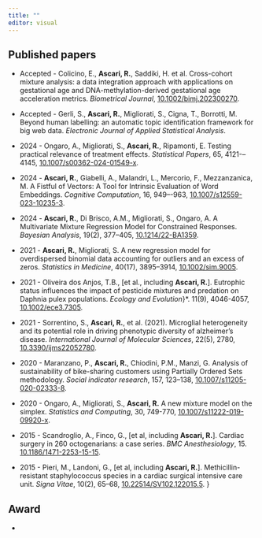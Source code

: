 ---
title: ""
editor: visual
---

## Published papers

-   Accepted - Colicino, E., **Ascari, R.**, Saddiki, H. et al. Cross-cohort mixture analysis: a data integration approach with applications on gestational age and DNA-methylation-derived gestational age acceleration metrics. *Biometrical Journal*, [10.1002/bimj.202300270](https://dx.doi.org/10.1002/bimj.202300270).


- Accepted - Gerli, S., **Ascari, R.**, Migliorati, S., Cigna, T., Borrotti, M.    Beyond human labelling: an automatic topic identification framework for big web data. *Electronic Journal of Applied Statistical Analysis*. 

- 2024 -  Ongaro, A., Migliorati, S., **Ascari, R.**, Ripamonti, E. Testing practical relevance of treatment effects. *Statistical Papers*, 65, 4121-–4145, [10.1007/s00362-024-01549-x](https://dx.doi.org/10.1007/s00362-024-01549-x).


- 2024 -    **Ascari, R.**, Giabelli, A., Malandri, L., Mercorio, F., Mezzanzanica, M. A Fistful of Vectors: A Tool for Intrinsic Evaluation of Word Embeddings. *Cognitive Computation*, 16, 949–-963, [10.1007/s12559-023-10235-3](https://dx.doi.org/10.1007/s12559-023-10235-3). 

- 2024 -  **Ascari, R.**, Di Brisco, A.M., Migliorati, S., Ongaro, A. A Multivariate Mixture Regression Model for Constrained Responses. *Bayesian Analysis*, 19(2), 377--405, [10.1214/22-BA1359](https://dx.doi.org/10.1214/22-BA1359).

- 2021 -  **Ascari, R.**, Migliorati, S. A new regression model for overdispersed binomial data accounting for outliers and an excess of zeros. *Statistics in Medicine*, 40(17), 3895--3914, [10.1002/sim.9005](https://doi.org/10.1002/sim.9005).

- 2021 - Oliveira dos Anjos, T.B., \[et al., including **Ascari, R.**\]. Eutrophic status influences the impact of pesticide mixtures and predation on Daphnia pulex populations. *Ecology and Evolution*}*. 11(9), 4046-4057, [10.1002/ece3.7305](https://doi.org/10.1002/ece3.7305). 

- 2021 - Sorrentino, S., **Ascari, R.**, et al. (2021). Microglial heterogeneity and its potential role in driving phenotypic diversity of alzheimer’s disease. *International Journal of Molecular Sciences*, 22(5), 2780, [10.3390/ijms22052780](https://doi.org/10.3390/ijms22052780). 

- 2020 - Maranzano, P., **Ascari, R.**, Chiodini, P.M., Manzi, G. Analysis of sustainability of bike-sharing customers using Partially Ordered Sets methodology. *Social indicator research*, 157, 123--138, [10.1007/s11205-020-02333-8](https://doi.org/10.1007/s11205-020-02333-8). 

- 2020 - Ongaro, A., Migliorati, S., **Ascari, R.** A new mixture model on the simplex. *Statistics and Computing*, 30, 749-770, [10.1007/s11222-019-09920-x](https://doi.org/10.1007/s11222-019-09920-x). 

- 2015 - Scandroglio, A., Finco, G., \[et al, including **Ascari, R.**\]. Cardiac surgery in 260 octogenarians: a case series. *BMC Anesthesiology*, 15. [10.1186/1471-2253-15-15](https://doi.org/10.1186/1471-2253-15-15). 

- 2015 -  Pieri, M., Landoni, G., \[et al, including **Ascari, R.**\]. Methicillin-resistant staphylococcus species in a cardiac surgical intensive care unit. *Signa Vitae*, 10(2), 65--68, [10.22514/SV102.122015.5](https://doi.org/10.22514/SV102.122015.5).
}

## Award

-  